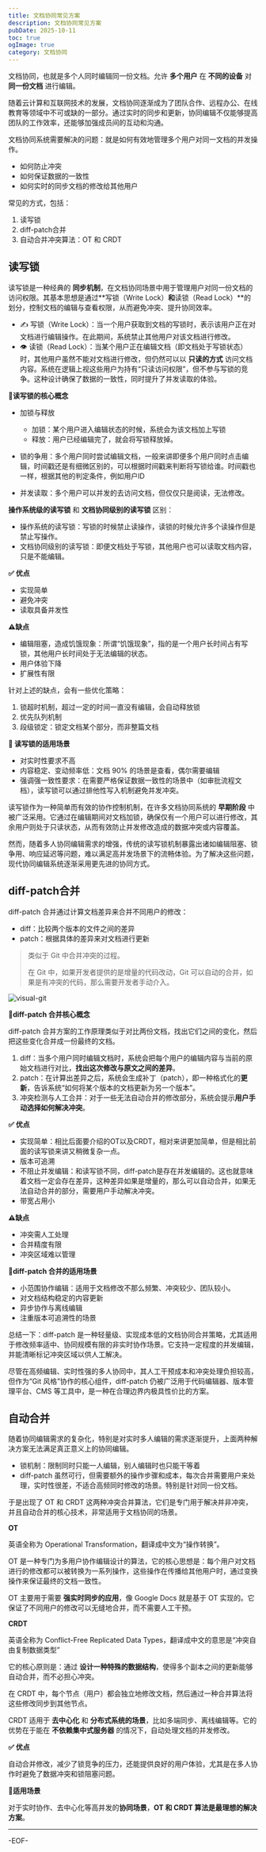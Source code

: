 ```yaml
---
title: 文档协同常见方案
description: 文档协同常见方案
pubDate: 2025-10-11
toc: true
ogImage: true
category: 文档协同
---
```


文档协同，也就是多个人同时编辑同一份文档。允许 **多个用户** 在 **不同的设备** 对 **同一份文档** 进行编辑。

随着云计算和互联网技术的发展，文档协同逐渐成为了团队合作、远程办公、在线教育等领域中不可或缺的一部分。通过实时的同步和更新，协同编辑不仅能够提高团队的工作效率，还能够加强成员间的互动和沟通。

文档协同系统需要解决的问题：就是如何有效地管理多个用户对同一文档的并发操作。

- 如何防止冲突
- 如何保证数据的一致性
- 如何实时的同步文档的修改给其他用户

常见的方式，包括：

1. 读写锁
2. diff-patch合并
3. 自动合并冲突算法：OT 和 CRDT

## 读写锁

读写锁是一种经典的 **同步机制**，在文档协同场景中用于管理用户对同一份文档的访问权限。其基本思想是通过**写锁（Write Lock）**和**读锁（Read Lock）**的划分，控制文档的编辑与查看权限，从而避免冲突、提升协同效率。

- ✍️ 写锁（Write Lock）：当一个用户获取到文档的写锁时，表示该用户正在对文档进行编辑操作。在此期间，系统禁止其他用户对该文档进行修改。
- 👁️ 读锁（Read Lock）：当某个用户正在编辑文档（即文档处于写锁状态）时，其他用户虽然不能对文档进行修改，但仍然可以以 **只读的方式** 访问文档内容。系统在逻辑上视这些用户为持有“只读访问权限”，但不参与写锁的竞争。这种设计确保了数据的一致性，同时提升了并发读取的体验。

**🔑读写锁的核心概念**

- 加锁与释放
  - 加锁：某个用户进入编辑状态的时候，系统会为该文档加上写锁
  - 释放：用户已经编辑完了，就会将写锁释放掉。

- 锁的争用：多个用户同时尝试编辑文档，一般来讲即便多个用户同时点击编辑，时间戳还是有细微区别的，可以根据时间戳来判断将写锁给谁。时间戳也一样，根据其他的判定条件，例如用户ID
- 并发读取：多个用户可以并发的去访问文档，但仅仅只是阅读，无法修改。

**操作系统级的读写锁** 和 **文档协同级别的读写锁** 区别：

- 操作系统的读写锁：写锁的时候禁止读操作，读锁的时候允许多个读操作但是禁止写操作。
- 文档协同级别的读写锁：即便文档处于写锁，其他用户也可以读取文档内容，只是不能编辑。

**✅ 优点**

- 实现简单
- 避免冲突
- 读取具备并发性

**⚠️缺点**

- 编辑阻塞，造成饥饿现象：所谓“饥饿现象”，指的是一个用户长时间占有写锁，其他用户长时间处于无法编辑的状态。
- 用户体验下降
- 扩展性有限

针对上述的缺点，会有一些优化策略：

1. 锁超时机制，超过一定的时间一直没有编辑，会自动释放锁
2. 优先队列机制
3. 段级锁定：锁定文档某个部分，而非整篇文档

**📘 读写锁的适用场景**

- 对实时性要求不高
- 内容稳定、变动频率低：文档 90% 的场景是查看，偶尔需要编辑
- 强调强一致性要求：在需要严格保证数据一致性的场景中（如审批流程文档），读写锁可以通过排他性写入机制避免并发冲突。

读写锁作为一种简单而有效的协作控制机制，在许多文档协同系统的 **早期阶段** 中被广泛采用。它通过在编辑期间对文档加锁，确保仅有一个用户可以进行修改，其余用户则处于只读状态，从而有效防止并发修改造成的数据冲突或内容覆盖。

然而，随着多人协同编辑需求的增强，传统的读写锁机制暴露出诸如编辑阻塞、锁争用、响应延迟等问题，难以满足高并发场景下的流畅体验。为了解决这些问题，现代协同编辑系统逐渐采用更先进的协同方式。

## diff-patch合并

diff-patch 合并通过计算文档差异来合并不同用户的修改：

- diff：比较两个版本的文件之间的差异
- patch：根据具体的差异来对文档进行更新

> 类似于 Git 中合并冲突的过程。
>
> 在 Git 中，如果开发者提供的是增量的代码改动，Git 可以自动的合并，如果是有冲突的代码，那么需要开发者手动介入。

![visual-git](https://xiejie-typora.oss-cn-chengdu.aliyuncs.com/2025-04-22-095031.png)

**🔑diff-patch 合并核心概念**

diff-patch 合并方案的工作原理类似于对比两份文档，找出它们之间的变化，然后把这些变化合并成一份最终的文档。

1. diff：当多个用户同时编辑文档时，系统会把每个用户的编辑内容与当前的原始文档进行对比，**找出这次修改与原文之间的差异**。
2. patch：在计算出差异之后，系统会生成补丁（patch），即一种格式化的**更新**，告诉系统“如何将某个版本的文档更新为另一个版本”。
3. 冲突检测与人工合并：对于一些无法自动合并的修改部分，系统会提示**用户手动选择如何解决冲突**。

**✅ 优点**

- 实现简单：相比后面要介绍的OT以及CRDT，相对来讲更加简单，但是相比前面的读写锁来讲又稍微复杂一点。
- 版本可追溯
- 不阻止并发编辑：和读写锁不同，diff-patch是存在并发编辑的。这也就意味着文档一定会存在差异，这种差异如果是增量的，那么可以自动合并，如果无法自动合并的部分，需要用户手动解决冲突。
- 带宽占用小

**⚠️缺点**

- 冲突需人工处理
- 合并精度有限
- 冲突区域难以管理

**📘diff-patch 合并的适用场景**

- 小范围协作编辑：适用于文档修改不那么频繁、冲突较少、团队较小。
- 对文档结构稳定的内容更新
- 异步协作与离线编辑
- 注重版本可追溯性的场景

总结一下：diff-patch 是一种轻量级、实现成本低的文档协同合并策略，尤其适用于修改频率适中、协同规模有限的非实时协作场景。它支持一定程度的并发编辑，并能清晰标记冲突区域以供人工解决。

尽管在高频编辑、实时性强的多人协同中，其人工干预成本和冲突处理负担较高，但作为“Git 风格”协作的核心组件，diff-patch 仍被广泛用于代码编辑器、版本管理平台、CMS 等工具中，是一种在合理边界内极具性价比的方案。

## 自动合并

随着协同编辑需求的复杂化，特别是对实时多人编辑的需求逐渐提升，上面两种解决方案无法满足真正意义上的协同编辑。

- 锁机制：限制同时只能一人编辑，别人编辑时也只能干等着
- diff-patch 虽然可行，但需要额外的操作步骤和成本，每次合并需要用户来处理，实时性很差，不适合高频同时修改的场景。特别是针对同一份文档。

于是出现了 OT 和 CRDT 这两种冲突合并算法，它们是专门用于解决并非冲突，并且自动合并的核心技术，非常适用于文档协同的场景。

**OT**

英语全称为 Operational Transformation，翻译成中文为“操作转换”。

OT 是一种专门为多用户协作编辑设计的算法，它的核心思想是：每个用户对文档进行的修改都可以被转换为一系列操作，这些操作在传播给其他用户时，通过变换操作来保证最终的文档一致性。

OT 主要用于需要 **强实时同步的应用**，像 Google Docs 就是基于 OT 实现的。它保证了不同用户的修改可以无缝地合并，而不需要人工干预。

**CRDT**

英语全称为 Conflict-Free Replicated Data Types，翻译成中文的意思是“冲突自由复制数据类型”

它的核心原则是：通过 **设计一种特殊的数据结构**，使得多个副本之间的更新能够自动合并，而不必担心冲突。

在 CRDT 中，每个节点（用户）都会独立地修改文档，然后通过一种合并算法将这些修改同步到其他节点。

CRDT 适用于 **去中心化** 和 **分布式系统的场景**，比如多端同步、离线编辑等。它的优势在于能在 **不依赖集中式服务器** 的情况下，自动处理文档的并发修改。

**✅ 优点**

自动合并修改，减少了锁竞争的压力，还能提供良好的用户体验，尤其是在多人协作时避免了数据冲突和锁阻塞问题。

**📘适用场景**

对于实时协作、去中心化等高并发的**协同场景**，**OT 和 CRDT 算法是最理想的解决方案**。

---

-EOF-
